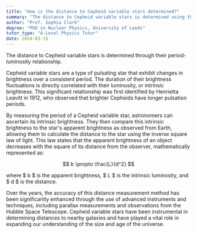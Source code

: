 ```yaml
---
title: "How is the distance to Cepheid variable stars determined?"
summary: "The distance to Cepheid variable stars is determined using their period-luminosity relationship."
author: "Prof. Sophia Clark"
degree: "PhD in Nuclear Physics, University of Leeds"
tutor_type: "A-Level Physics Tutor"
date: 2024-03-15
---
```


The distance to Cepheid variable stars is determined through their period-luminosity relationship.

Cepheid variable stars are a type of pulsating star that exhibit changes in brightness over a consistent period. The duration of their brightness fluctuations is directly correlated with their luminosity, or intrinsic brightness. This significant relationship was first identified by Henrietta Leavitt in 1912, who observed that brighter Cepheids have longer pulsation periods.

By measuring the period of a Cepheid variable star, astronomers can ascertain its intrinsic brightness. They then compare this intrinsic brightness to the star's apparent brightness as observed from Earth, allowing them to calculate the distance to the star using the inverse square law of light. This law states that the apparent brightness of an object decreases with the square of its distance from the observer, mathematically represented as:

$$
b \propto \frac{L}{d^2}
$$

where $ b $ is the apparent brightness, $ L $ is the intrinsic luminosity, and $ d $ is the distance.

Over the years, the accuracy of this distance measurement method has been significantly enhanced through the use of advanced instruments and techniques, including parallax measurements and observations from the Hubble Space Telescope. Cepheid variable stars have been instrumental in determining distances to nearby galaxies and have played a vital role in expanding our understanding of the size and age of the universe.
    